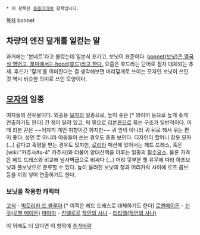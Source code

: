  * 이 항목은 [[동음이의어]] 항목입니다.

[[목차]]
bonnet

== 차량의 엔진 덮개를 일컫는 말 ==
과거에는 '본네트'라고 불렀는데 일본식 표기고, 보닛이 표준어다. [http://englishsamsam.tistory.com/110 bonnet(보닛)은 영국식 영어고, 북미에서는 hood(후드)라고 한다.]  요즘은 후드라는 단어로 점차 대체되는 추세. 후드가 '덮개'를 의미한다는 걸 생각해보면 머리덮개로 쓰이는 모자인 보닛이 쓰인 것 역시 비슷한 의미로 쓰인 모양이다.

== [[모자]]의 일종 ==
여자들의 전유물이다. 외출용 [[모자]]의 일종으로, 높이 솟은 [* 와이어 등으로 높게 솟게 연출하기도 한다] 긴 챙이 달려 있고, 턱 밑으로 [[리본]]끈으로 묶는 구조가 일반적이다. 이 때 리본 끈은 ~~어차피 개인 취향이긴 하지만~~ 귀 앞이 아니라 귀 뒤로 해서 묶는 편이 좋다. 성인 뿐 아니라 아동들이 쓰는 경우도 종종 보인다. 디자인이 할머니 잠옷 모자 (...) 같다고 혹평을 받는 경우도 있지만, [[로리타]] 패션에 있어서는 헤드 드레스, 혹은 [wiki:"카츄사#s-4" 카츄사]와 더불어 양대산맥을 이루는 일종의 [[필수요소]]. 물론 가격은 헤드 드레스와 비교해 넘사벽급으로 비싸다 (...) 머리 뒷부분 챙 유무에 따라 하프보닛과 풀보닛으로 분류할 수 있다. 높이 올려진 보닛의 챙과 머리카락 사이에 로즈 콤브 등을 끼워 넣어 연출하기도 한다.  

=== 보닛을 착용한 캐릭터 ===
[[고식]] - [[빅토리카 드 블루아]] [* 이쪽은 헤드 드레스로 대체하기도 한다]
[[로젠메이든]] - [[신쿠(로젠 메이든)]]
[[마마마]] - [[칸델로로]]
[[작안의 샤나]] - [[티리엘(작안의 샤나)]]

이 외에도 더 있다면 이 항목에 [[추가바람]]
